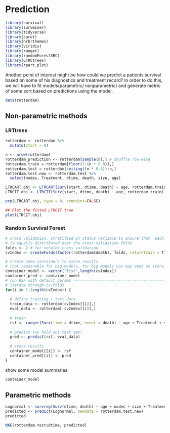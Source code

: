 # Prediction

```r
library(survival)
library(survminer)
library(tidyverse)
library(caret)
library(hrbrthemes)
library(viridis)
library(ranger)
library(randomForestSRC)
library(LTRCtrees)
library(rpart.plot)
```

Another point of interest might be how could we predict a patients survival based on some of his diagnostics and treatment record? In order to do this, we will have to fit models(parametric/ nonparametric) and generate metric of some sort based on predictions using the model.

```r
data(rotterdam)
```

## Non-parametric methods

### LRTtrees

```r
rotterdam <- rotterdam %>%
  mutate(start = 0)

n <- nrow(rotterdam)
rotterdam_prediction <- rotterdam[sample(n),] # shuffle row-wise
rotterdam.train = rotterdam[floor(1:(n * 0.8)),]
rotterdam.test = rotterdam[ceiling((n * 0.8)):n,]
rotterdam.test.new <- rotterdam.test %>%
  select(nodes, Treatment, dtime, death, size, age)
```

```r
LTRCART.obj <- LTRCART(Surv(start, dtime, death) ~ age, rotterdam.train)
LTRCIT.obj <- LTRCIT(Surv(start, dtime, death) ~ age, rotterdam.train)
```

```r
prp(LTRCART.obj, type = 0, roundint=FALSE)

## Plot the fitted LTRCIT tree
plot(LTRCIT.obj)
```

### Random Survival Forest

```r
# cross validation, stratified on status variable to ensure that  each group (here censored, dead)
# is equally distributed over the cross-validation folds
folds <- 2 # for <nfold> cross-validation
cvIndex <- createFolds(factor(rotterdam$death), folds, returnTrain = T)
```

```r
# create some containers to store results
# (not reasonable for big models, for big models you may want so store intermediate results on disk)
container_model <- vector("list",length(cvIndex))
container_pred <- container_model
# run RSF with default params --------------------------------------------------
# iterate through cv-folds
for(i in 1:length(cvIndex)) {
  
  # define training / test data
  train_data <- rotterdam[cvIndex[[i]],]
  eval_data <- rotterdam[-cvIndex[[i]],]
  
  # train
  rsf <- ranger(Surv(time = dtime, event = death) ~ age + Treatment + size + nodes, data = train_data)
  
  # predict (on hold out test set)
  pred <- predict(rsf, eval_data)
  
  # store results
  container_model[[i]] <- rsf
  container_pred[[i]] <- pred
}
```

show some model summaries
```r
container_model
```

## Parametric methods

```r
Lognormal <- survreg(Surv(dtime, death) ~ age + nodes + size + Treatment, dist = "lognormal", data = rotterdam.train)
predicted <- predict(Lognormal, newdata = rotterdam.test.new)
predicted
```

```r
MAE(rotterdam.test$dtime, predicted)
```


